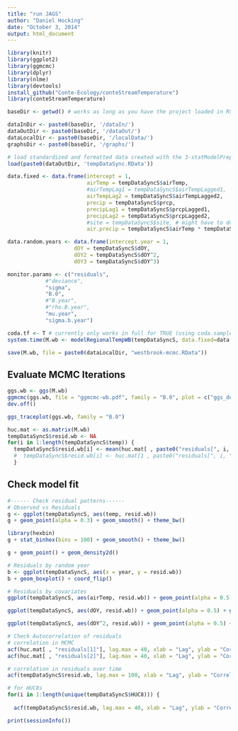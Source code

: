 ```yaml
---
title: "run JAGS"
author: "Daniel Hocking"
date: "October 3, 2014"
output: html_document
---
```


```r
library(knitr)
library(ggplot2)
library(ggmcmc)
library(dplyr)
library(nlme)
library(devtools)
install_github("Conte-Ecology/conteStreamTemperature")
library(conteStreamTemperature)

baseDir <- getwd() # works as long as you have the project loaded in RStudio - does not work for kniting

dataInDir <- paste0(baseDir, '/dataIn/')
dataOutDir <- paste0(baseDir, '/dataOut/')
dataLocalDir <- paste0(baseDir, '/localData/')
graphsDir <- paste0(baseDir, '/graphs/')

# load standardized and formatted data created with the 3-statModelPrep.Rmd script
load(paste0(dataOutDir, 'tempDataSync.RData'))
```

```r

data.fixed <- data.frame(intercept = 1,
                         airTemp = tempDataSyncS$airTemp, 
                         #airTempLag1 = tempDataSyncS$airTempLagged1,
                         airTempLag2 = tempDataSyncS$airTempLagged2,
                         precip = tempDataSyncS$prcp,
                         precipLag1 = tempDataSyncS$prcpLagged1,
                         precipLag2 = tempDataSyncS$prcpLagged2,
                         #site = tempDataSyncS$site, # might have to dummy code by hand, I haven't used a categorical variable as a fixed effect in a while
                         air.precip = tempDataSyncS$airTemp * tempDataSyncS$prcp)

data.random.years <- data.frame(intercept.year = 1, 
                     dOY = tempDataSyncS$dOY, 
                     dOY2 = tempDataSyncS$dOY^2,
                     dOY3 = tempDataSyncS$dOY^3)

monitor.params <- c("residuals",
            #"deviance",
            "sigma",
            "B.0",
            #"B.year",
            #"rho.B.year",
            "mu.year",
            "sigma.b.year")

coda.tf <- T # currently only works in full for TRUE (using coda.samples)
system.time(M.wb <- modelRegionalTempWB(tempDataSyncS, data.fixed=data.fixed, data.random.years=data.random.years, n.burn = 1000, n.it = 1000, n.thin = 1, nc = 3, coda = coda.tf, param.list = monitor.params))

save(M.wb, file = paste0(dataLocalDir, "westbrook-mcmc.RData"))

```

## Evaluate MCMC Iterations
```r
ggs.wb <- ggs(M.wb)
ggmcmc(ggs.wb, file = "ggmcmc-wb.pdf", family = "B.0", plot = c("ggs_density",  "ggs_traceplot", "ggs_running", "ggs_compare_partial", "ggs_autocorrelation", "ggs_crosscorrelation", "ggs_Rhat", "ggs_geweke", "ggs_caterpillar"))
dev.off()

ggs_traceplot(ggs.wb, family = "B.0")

huc.mat <- as.matrix(M.wb)
tempDataSyncS$resid.wb <- NA
for(i in 1:length(tempDataSyncS$temp)) {
  tempDataSyncS$resid.wb[i] <- mean(huc.mat[ , paste0("residuals[", i, "]")])
  #  tempDataSyncS$resid.wb[i] <- huc.mat[1 , paste0("residuals[", i, "]")]
  }
```

## Check model fit
```r
#------ Check residual patterns------
# Observed vs Residuals
g <- ggplot(tempDataSyncS, aes(temp, resid.wb)) 
g + geom_point(alpha = 0.3) + geom_smooth() + theme_bw()

library(hexbin)
g + stat_binhex(bins = 100) + geom_smooth() + theme_bw()

g + geom_point() + geom_density2d()

# Residuals by random year
b <- ggplot(tempDataSyncS, aes(x = year, y = resid.wb))
b + geom_boxplot() + coord_flip()

# Residuals by covariates
ggplot(tempDataSyncS, aes(airTemp, resid.wb)) + geom_point(alpha = 0.5) + geom_smooth() + theme_bw()

ggplot(tempDataSyncS, aes(dOY, resid.wb)) + geom_point(alpha = 0.5) + geom_smooth() + theme_bw()

ggplot(tempDataSyncS, aes(dOY^2, resid.wb)) + geom_point(alpha = 0.5) + geom_smooth() + theme_bw()

# Check Autocorrelation of residuals
# correlation in MCMC
acf(huc.mat[ , "residuals[1]"], lag.max = 40, xlab = "Lag", ylab = "Correlation", main = "")
acf(huc.mat[ , "residuals[2]"], lag.max = 40, xlab = "Lag", ylab = "Correlation", main = "")

# correlation in residuals over time 
acf(tempDataSyncS$resid.wb, lag.max = 100, xlab = "Lag", ylab = "Correlation", main = "")

# for HUC8s
for(i in 1:length(unique(tempDataSyncS$HUC8))) {
  
  acf(tempDataSyncS$resid.wb, lag.max = 40, xlab = "Lag", ylab = "Correlation", main = "")

```

```r

print(sessionInfo())

```

